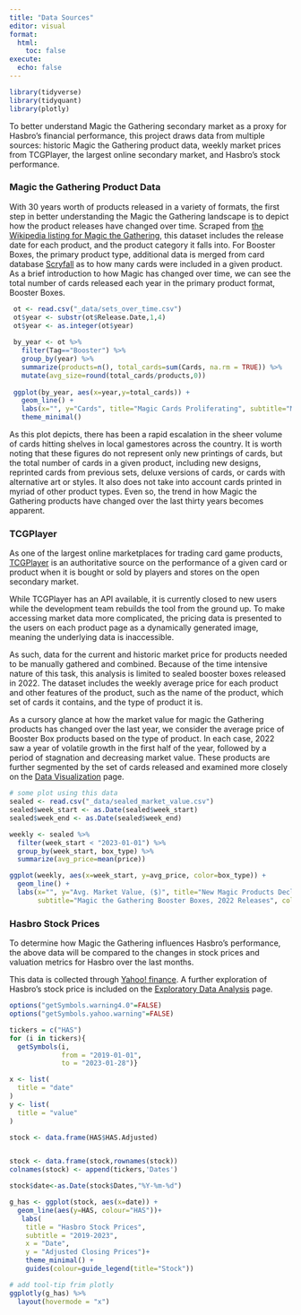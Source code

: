 ```yaml
---
title: "Data Sources"
editor: visual
format:
  html:
    toc: false
execute:
  echo: false
---
```


```r
library(tidyverse)
library(tidyquant)
library(plotly)
```

To better understand Magic the Gathering secondary market as a proxy for Hasbro's financial performance, this project draws data from multiple sources: historic Magic the Gathering product data, weekly market prices from TCGPlayer, the largest online secondary market, and Hasbro's stock performance.

### Magic the Gathering Product Data

With 30 years worth of products released in a variety of formats, the first step in better understanding the Magic the Gathering landscape is to depict how the product releases have changed over time. Scraped from [the Wikipedia listing for Magic the Gathering](https://en.wikipedia.org/wiki/List_of_Magic:_The_Gathering_sets), this dataset includes the release date for each product, and the product category it falls into. For Booster Boxes, the primary product type, additional data is merged from card database [Scryfall](https://scryfall.com/sets) as to how many cards were included in a given product. As a brief introduction to how Magic has changed over time, we can see the total number of cards released each year in the primary product format, Booster Boxes.

```r
 ot <- read.csv("_data/sets_over_time.csv")
 ot$year <- substr(ot$Release.Date,1,4)
 ot$year <- as.integer(ot$year)
 
 by_year <- ot %>%
   filter(Tag=="Booster") %>%
   group_by(year) %>%
   summarize(products=n(), total_cards=sum(Cards, na.rm = TRUE)) %>%
   mutate(avg_size=round(total_cards/products,0))
 
 ggplot(by_year, aes(x=year,y=total_cards)) + 
   geom_line() + 
   labs(x="", y="Cards", title="Magic Cards Proliferating", subtitle="Magic Cards in Booster Box Products, Scryfall") + 
   theme_minimal()
```

As this plot depicts, there has been a rapid escalation in the sheer volume of cards hitting shelves in local gamestores across the country. It is worth noting that these figures do not represent only new printings of cards, but the total number of cards in a given product, including new designs, reprinted cards from previous sets, deluxe versions of cards, or cards with alternative art or styles. It also does not take into account cards printed in myriad of other product types. Even so, the trend in how Magic the Gathering products have changed over the last thirty years becomes apparent.

### TCGPlayer

As one of the largest online marketplaces for trading card game products, [TCGPlayer](https://www.tcgplayer.com/) is an authoritative source on the performance of a given card or product when it is bought or sold by players and stores on the open secondary market.

While TCGPlayer has an API available, it is currently closed to new users while the development team rebuilds the tool from the ground up. To make accessing market data more complicated, the pricing data is presented to the users on each product page as a dynamically generated image, meaning the underlying data is inaccessible.

As such, data for the current and historic market price for products needed to be manually gathered and combined. Because of the time intensive nature of this task, this analysis is limited to sealed booster boxes released in 2022. The dataset includes the weekly average price for each product and other features of the product, such as the name of the product, which set of cards it contains, and the type of product it is.

As a cursory glance at how the market value for magic the Gathering products has changed over the last year, we consider the average price of Booster Box products based on the type of product. In each case, 2022 saw a year of volatile growth in the first half of the year, followed by a period of stagnation and decreasing market value. These products are further segmented by the set of cards released and examined more closely on the [Data Visualization](/data-visualization.html) page.

```r
# some plot using this data
sealed <- read.csv("_data/sealed_market_value.csv")
sealed$week_start <- as.Date(sealed$week_start)
sealed$week_end <- as.Date(sealed$week_end)

weekly <- sealed %>%
  filter(week_start < "2023-01-01") %>%
  group_by(week_start, box_type) %>%
  summarize(avg_price=mean(price))

ggplot(weekly, aes(x=week_start, y=avg_price, color=box_type)) + 
  geom_line() + 
  labs(x="", y="Avg. Market Value, ($)", title="New Magic Products Declining in Market Value",
       subtitle="Magic the Gathering Booster Boxes, 2022 Releases", color="Booster Boxes") + theme_minimal() 

```

### Hasbro Stock Prices

To determine how Magic the Gathering influences Hasbro's performance, the above data will be compared to the changes in stock prices and valuation metrics for Hasbro over the last months.

This data is collected through [Yahoo! finance](https://finance.yahoo.com/quote/HAS?p=HAS). A further exploration of Hasbro's stock price is included on the [Exploratory Data Analysis](/exploratory-data-analysis.html) page.

```r
options("getSymbols.warning4.0"=FALSE)
options("getSymbols.yahoo.warning"=FALSE)

tickers = c("HAS")
for (i in tickers){
  getSymbols(i,
             from = "2019-01-01",
             to = "2023-01-28")}

x <- list(
  title = "date"
)
y <- list(
  title = "value"
)

stock <- data.frame(HAS$HAS.Adjusted)


stock <- data.frame(stock,rownames(stock))
colnames(stock) <- append(tickers,'Dates')

stock$date<-as.Date(stock$Dates,"%Y-%m-%d")

g_has <- ggplot(stock, aes(x=date)) +
  geom_line(aes(y=HAS, colour="HAS"))+
   labs(
    title = "Hasbro Stock Prices",
    subtitle = "2019-2023",
    x = "Date",
    y = "Adjusted Closing Prices")+
    theme_minimal() + 
    guides(colour=guide_legend(title="Stock")) 

# add tool-tip frim plotly
ggplotly(g_has) %>%
  layout(hovermode = "x")
```
